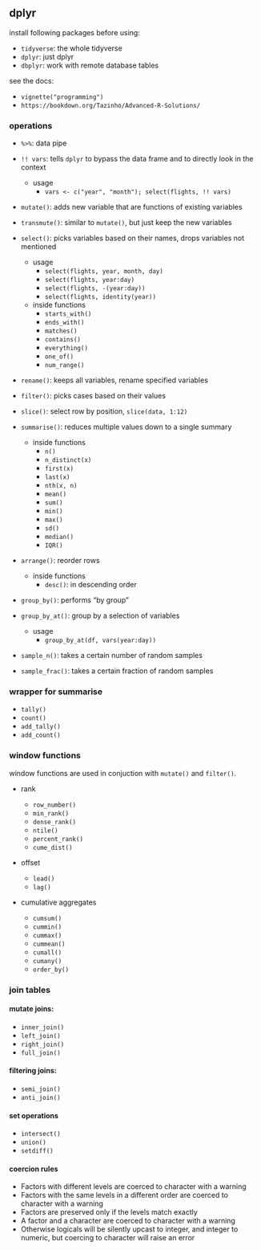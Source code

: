 ## dplyr

install following packages before using:

* `tidyverse`: the whole tidyverse
* `dplyr`: just dplyr
* `dbplyr`: work with remote database tables

see the docs:

* `vignette("programming")`
* `https://bookdown.org/Tazinho/Advanced-R-Solutions/`

### operations

* `%>%`: data pipe

* `!! vars`: tells `dplyr` to bypass the data frame and to directly look in the context
    * usage
        * `vars <- c("year", "month"); select(flights, !! vars)`
        
* `mutate()`: adds new variable that are functions of existing variables

* `transmute()`: similar to `mutate()`, but just keep the new variables

* `select()`: picks variables based on their names, drops variables not mentioned

    * usage
        * `select(flights, year, month, day)`
        * `select(flights, year:day)`
        * `select(flights, -(year:day))`
        * `select(flights, identity(year))`
    * inside functions
        * `starts_with()`
        * `ends_with()`
        * `matches()`
        * `contains()`
        * `everything()`
        * `one_of()`
        * `num_range()`
        
* `rename()`: keeps all variables, rename specified variables

* `filter()`: picks cases based on their values

* `slice()`: select row by position, `slice(data, 1:12)`

* `summarise()`: reduces multiple values down to a single summary
    * inside functions
        * `n()`
        * `n_distinct(x)`
        * `first(x)`
        * `last(x)`
        * `nth(x, n)`
        * `mean()`
        * `sum()`
        * `min()`
        * `max()`
        * `sd()`
        * `median()`
        * `IQR()`
        
* `arrange()`: reorder rows
    * inside functions
        * `desc()`: in descending order
        
* `group_by()`: performs "by group"

* `group_by_at()`: group by a selection of variables
    * usage
        * `group_by_at(df, vars(year:day))`
        
* `sample_n()`: takes a certain number of random samples

* `sample_frac()`: takes a certain fraction of random samples

### wrapper for summarise

* `tally()`
* `count()`
* `add_tally()`
* `add_count()`

### window functions

window functions are used in conjuction with `mutate()` and `filter()`.

* rank

    * `row_number()`
    * `min_rank()`
    * `dense_rank()`
    * `ntile()`
    * `percent_rank()`
    * `cume_dist()`

* offset
    
    * `lead()`
    * `lag()`

* cumulative aggregates

    * `cumsum()`
    * `cummin()`
    * `cummax()`
    * `cummean()`
    * `cumall()`
    * `cumany()`
    * `order_by()`

### join tables

#### mutate joins:

* `inner_join()`
* `left_join()`
* `right_join()`
* `full_join()`

#### filtering joins:

* `semi_join()`
* `anti_join()`

#### set operations

* `intersect()`
* `union()`
* `setdiff()`

#### coercion rules

* Factors with different levels are coerced to character with a warning
* Factors with the same levels in a different order are coerced to character with a warning
* Factors are preserved only if the levels match exactly
* A factor and a character are coerced to character with a warning
* Otherwise logicals will be silently upcast to integer, and integer to numeric, but coercing to character will raise an error
